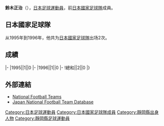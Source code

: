 {{Infobox football biography
|name=鈴木正治
|image=
|fullname=鈴木正治
|birth_date={{Birth date and age|1970|8|3}}
|cityofbirth=[[靜岡縣|靜岡縣]]
|countryofbirth=[[日本|日本]]
|height=1.68 m
|position=[[後衛_(足球)|後衛]]
|currentclub=
|years=1989-1997<br />1997-1998
|clubs=[[橫濱水手|日産自動車/橫濱水手]]<br />[[名古屋鯨魚|名古屋鯨魚]]
|caps(goals)=
|nationalyears=199-1996
|nationalteam=[[日本國家足球隊|日本]]
|nationalcaps(goals)= ()
}}
'''鈴木正治'''（{{Bd|1970年|8月3日||}}），[[日本|日本]][[足球|足球]][[運動員|運動員]]，前[[日本國家足球隊|日本國家足球隊]]成員。

==日本國家足球隊==
从1995年到1996年，他共为[[日本國家足球隊|日本國家足球隊]]出场2次。

==成績==
{{Football player national team statistics|JPN}}
|-
|1995||1||0
|-
|1996||1||0
|-
!總和||2||0
|}

==外部連結==
{{Reflist}}
*[http://www.national-football-teams.com/v2/player.php?id=30521 National Football Teams] {{Wayback|url=http://www.national-football-teams.com/v2/player.php?id=30521 |date=20121020153151 }}
*[https://web.archive.org/web/20160319090423/http://www.japannationalfootballteam.com/en/players/suzuki_masaharu.html Japan National Football Team Database]

{{Japan-sport-bio-stub}}
{{Soccer-player-stub}}
[[Category:日本足球運動員|Category:日本足球運動員]]
[[Category:日本國家足球隊成員|Category:日本國家足球隊成員]]
[[Category:靜岡縣出身人物|Category:靜岡縣出身人物]]
[[Category:靜岡縣足球運動員|Category:靜岡縣足球運動員]]